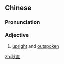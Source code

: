 ==Chinese==
{{zh-forms}}

===Pronunciation===
{{zh-pron
|m=gěngzhí
|cat=a
}}

===Adjective===
{{zh-adj}}

# [[upright]] and [[outspoken]]

[[zh:耿直]]
